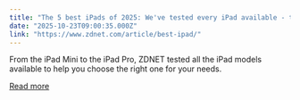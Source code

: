 ```yaml
---
title: "The 5 best iPads of 2025: We've tested every iPad available - these are the best ones"
date: "2025-10-23T09:00:35.000Z"
link: "https://www.zdnet.com/article/best-ipad/"
---
```


From the iPad Mini to the iPad Pro, ZDNET tested all the iPad models available to help you choose the right one for your needs.

[Read more](https://www.zdnet.com/article/best-ipad/)
